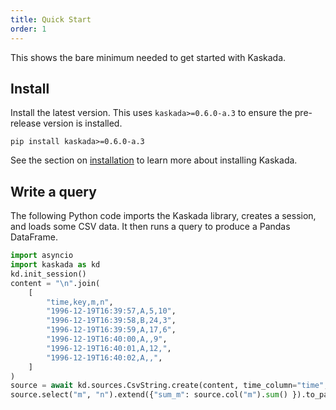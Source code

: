 ```yaml
---
title: Quick Start
order: 1
---
```


This shows the bare minimum needed to get started with Kaskada.

## Install

Install the latest version.
This uses `kaskada>=0.6.0-a.3` to ensure the pre-release version is installed.

```
pip install kaskada>=0.6.0-a.3
```

See the section on [installation](./installation.qmd) to learn more about installing Kaskada.

## Write a query

The following Python code imports the Kaskada library, creates a session, and loads some CSV data.
It then runs a query to produce a Pandas DataFrame.

```python
import asyncio
import kaskada as kd
kd.init_session()
content = "\n".join(
    [
        "time,key,m,n",
        "1996-12-19T16:39:57,A,5,10",
        "1996-12-19T16:39:58,B,24,3",
        "1996-12-19T16:39:59,A,17,6",
        "1996-12-19T16:40:00,A,,9",
        "1996-12-19T16:40:01,A,12,",
        "1996-12-19T16:40:02,A,,",
    ]
)
source = await kd.sources.CsvString.create(content, time_column="time", key_column="key")
source.select("m", "n").extend({"sum_m": source.col("m").sum() }).to_pandas()
```
